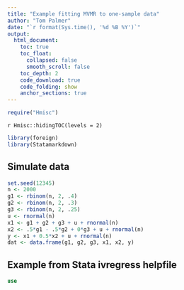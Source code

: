 ```yaml
---
title: "Example fitting MVMR to one-sample data"
author: "Tom Palmer"
date: "`r format(Sys.time(), '%d %B %Y')`"
output:
  html_document:
    toc: true
    toc_float:
      collapsed: false
      smooth_scroll: false
    toc_depth: 2
    code_download: true
    code_folding: show
    anchor_sections: true
---
```


```r
require("Hmisc")
```
`r Hmisc::hidingTOC(levels = 2)`

```r
library(foreign)
library(Statamarkdown)
```

## Simulate data

```r
set.seed(12345)
n <- 2000
g1 <- rbinom(n, 2, .4)
g2 <- rbinom(n, 2, .3)
g3 <- rbinom(n, 2, .25)
u <- rnormal(n)
x1 <- g1 + g2 + g3 + u + rnormal(n)
x2 <- .5*g1 - .5*g2 + 0*g3 + u + rnormal(n)
y <- x1 + 0.5*x2 + u + rnormal(n)
dat <- data.frame(g1, g2, g3, x1, x2, y)
```

## Example from Stata ivregress helpfile

```stata
use 
```